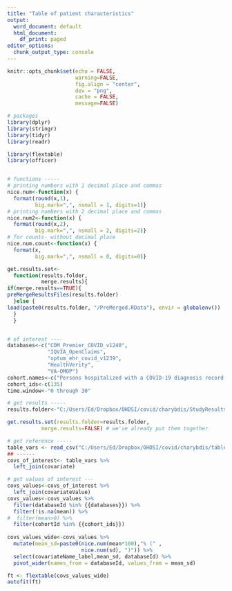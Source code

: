 ---
title: "Table of patient characteristics"
output:
  word_document: default
  html_document:
    df_print: paged
editor_options:
  chunk_output_type: console
---

```{r, include=FALSE}
knitr::opts_chunk$set(echo = FALSE, 
                      warning=FALSE,
                      fig.align = "center", 
                      dev = "png",
                      cache = FALSE,
                      message=FALSE)
```

```{r packages, include=FALSE}
# packages
library(dplyr)
library(stringr)
library(tidyr)
library(readr)

library(flextable)
library(officer)



```

```{r functions, include=FALSE}
# functions -----
# printing numbers with 1 decimal place and commas 
nice.num<-function(x) {
  format(round(x,1),
         big.mark=",", nsmall = 1, digits=1)}
# printing numbers with 2 decimal place and commas 
nice.num2<-function(x) {
  format(round(x,2),
         big.mark=",", nsmall = 2, digits=2)}
# for counts- without decimal place
nice.num.count<-function(x) {
  format(x,
         big.mark=",", nsmall = 0, digits=0)}

```

```{r data, include=FALSE}

get.results.set<-
  function(results.folder, 
           merge.results){
if(merge.results==TRUE){
preMergeResultsFiles(results.folder)
  }else {
load(paste0(results.folder, "/PreMerged.RData"), envir = globalenv())
  }
  }


# of interest ----
databases<-c("CDM_Premier_COVID_v1240", 
             "IQVIA_OpenClaims", 
             "optum_ehr_covid_v1239", 
             "HealthVerity",
             "VA-OMOP")
cohort.names<-c("Persons hospitalized with a COVID-19 diagnosis record or a SARS-CoV-2 positive test with no required prior observation") 
cohort_ids<-c(135)
time.window<-"0 through 30"

# get results -----
results.folder<-"C:/Users/Ed/Dropbox/OHDSI/covid/charybdis/StudyResults"

get.results.set(results.folder=results.folder, 
           merge.results=FALSE) # we've already put them together

# get reference -----
table_vars <- read_csv("C:/Users/Ed/Dropbox/OHDSI/covid/charybdis/table_vars.csv")
## ------
covs_of_interest<- table_vars %>% 
  left_join(covariate)

# get values of interest ---
covs_values<-covs_of_interest %>% 
  left_join(covariateValue)
covs_values<-covs_values %>% 
  filter(databaseId %in% {{databases}}) %>% 
  filter(!is.na(mean)) %>% 
#  filter(mean>0) %>% 
  filter(cohortId %in% {{cohort_ids}})
 
covs_values_wide<-covs_values %>% 
  mutate(mean_sd=paste0(nice.num(mean*100),"% (" ,
                        nice.num(sd), ")")) %>% 
  select(covariateName_label,mean_sd, databaseId) %>% 
  pivot_wider(names_from = databaseId, values_from = mean_sd)


```

```{r}
ft <- flextable(covs_values_wide) 
autofit(ft)


```



